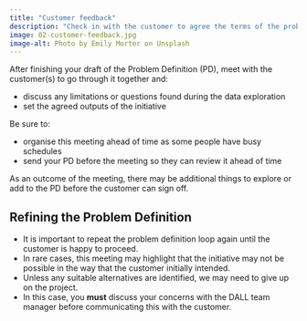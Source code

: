 ```yaml
---
title: "Customer feedback"
description: "Check in with the customer to agree the terms of the problem definition and gain further understanding of the problem."
image: 02-customer-feedback.jpg
image-alt: Photo by Emily Morter on Unsplash
---
```


After finishing your draft of the Problem Definition (PD), meet with the customer(s) to go through it together and:

- discuss any limitations or questions found during the data exploration
- set the agreed outputs of the initiative

Be sure to:

- organise this meeting ahead of time as some people have busy schedules
- send your PD before the meeting so they can review it ahead of time

As an outcome of the meeting, there may be additional things to explore or add to the PD before the customer can sign off.

## Refining the Problem Definition
- It is important to repeat the problem definition loop again until the customer is happy to proceed.
- In rare cases, this meeting may highlight that the initiative may not be possible in the way that the customer initially intended.
- Unless any suitable alternatives are identified, we may need to give up on the project.
- In this case, you **must** discuss your concerns with the DALL team manager before communicating this with the customer.